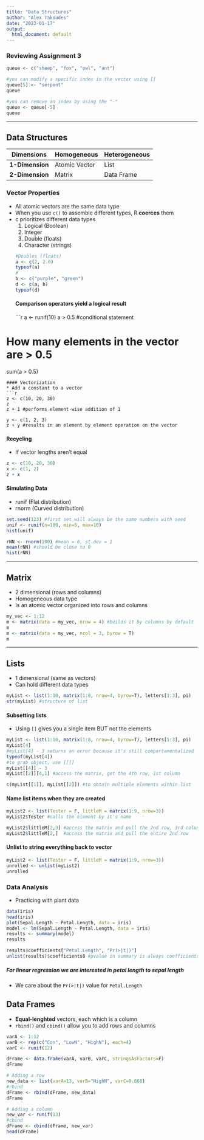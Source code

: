 ```yaml
---
title: "Data Structures"
author: "Alex Takoudes"
date: "2023-01-17"
output:
  html_document: default
---
```


### Reviewing Assignment 3
```r
queue <- c("sheep", "fox", "owl", "ant")

#you can modify a specific index in the vector using []
queue[5] <- "serpent"
queue

#you can remove an index by using the "-"
queue <- queue[-5]
queue
```

***
## Data Structures
Dimensions | Homogeneous | Heterogeneous
-----------|------------|--------------
**1-Dimension** | Atomic Vector | List
**2-Dimension** | Matrix | Data Frame

### Vector Properties
* All atomic vectors are the same data type
* When you use `c()` to assemble different types, R **coerces** them
* c prioritizes different data types
  1. Logical (Boolean)
  2. Integer
  3. Double (floats)
  4. Character (strings)
```r
#Doubles (floats)
a <- c(2, 2.0)
typeof(a)
#
b <- c("purple", "green")
d <- c(a, b)
typeof(d)
```
#### Comparison operators yield a logical result
```r
a <- runif(10)
a > 0.5 #conditional statement

# How many elements in the vector are > 0.5
sum(a > 0.5)
```
#### Vectorization
* Add a constant to a vector
```r
z <- c(10, 20, 30)
z
z + 1 #performs element-wise addition of 1

y <- c(1, 2, 3)
z + y #results in an element by element operation on the vector
```
#### Recycling
* If vector lengths aren't equal
```r
z <- c(10, 20, 30)
x <- c(1, 2)
z + x
```
#### Simulating Data
* runif (Flat distribution)
* rnorm (Curved distribution)
```r
set.seed(123) #first set will always be the same numbers with seed
unif <- runif(n=100, min=5, max=10)
hist(unif)

rNN <- rnorm(100) #mean = 0, st.dev = 1
mean(rNN) #should be close to 0
hist(rNN)
```

***
## Matrix
* 2 dimensional (rows and columns)
* Homogeneous data type
* Is an atomic vector organized into rows and columns
```r
my_vec <- 1:12
m <- matrix(data = my_vec, nrow = 4) #builds it by columns by default
m
m <- matrix(data = my_vec, ncol = 3, byrow = T)
m
```

***
## Lists
* 1 dimensional (same as vectors)
* Can hold different data types

```r
myList <- list(1:10, matrix(1:8, nrow=4, byrow=T), letters[1:3], pi)
str(myList) #structure of list
```

#### Subsetting lists
* Using `[]` gives you a single item BUT not the elements
```r
myList <- list(1:10, matrix(1:8, nrow=4, byrow=T), letters[1:3], pi)
myList[4]
#myList[4] - 3 returns an error because it's still compartamentalized
typeof(myList[4])
#to grab object, use [[]]
myList[[4]] - 3
myList[[2]][4,1] #access the matrix, get the 4th row, 1st column

c(myList[[1]], myList[[2]]) #to obtain multiple elements within list
```

#### Name list items when they are created
```r
myList2 <- list(Tester = F, littleM = matrix(1:9, nrow=3))
myList2$Tester #calls the element by it's name

myList2$littleM[2,3] #access the matrix and pull the 2nd row, 3rd column
myList2$littleM[2,]  #access the matrix and pull the entire 2nd row
```

#### Unlist to string everything back to vector
```r
myList2 <- list(Tester = F, littleM = matrix(1:9, nrow=3))
unrolled <- unlist(myList2)
unrolled
```

### Data Analysis
* Practicing with plant data
```r
data(iris)
head(iris)
plot(Sepal.Length ~ Petal.Length, data = iris)
model <- lm(Sepal.Length ~ Petal.Length, data = iris)
results <- summary(model)
results

results$coefficients["Petal.Length", "Pr(>|t|)"]
unlist(results)$coefficients8 #pvalue in summary is always coefficients8
```
##### For linear regression we are interested in petal length to sepal length
* We care about the `Pr(>|t|)` value for `Petal.Length`

## Data Frames
* **Equal-lenghted** vectors, each which is a column
* `rbind()` and `cbind()` allow you to add rows and columns

```r
varA <- 1:12
varB <- rep(c("Con", "LowN", "HighN"), each=4)
varC <- runif(12)

dFrame <- data.frame(varA, varB, varC, stringsAsFactors=F)
dFrame

# Adding a row
new_data <- list(varA=13, varB="HighN", varC=0.668)
#rbind
dFrame <- rbind(dFrame, new_data)
dFrame

# Adding a column
new_var <- runif(13)
#cbind
dFrame <- cbind(dFrame, new_var)
head(dFrame)
```